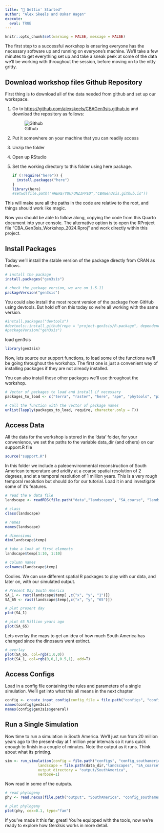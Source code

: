 ```yaml
---
title: "🍍 Gettin' Started"
author: "Alex Skeels and Oskar Hagen"
execute: 
  eval: TRUE
---
```

```r
knitr::opts_chunk$set(warning = FALSE, message = FALSE) 
```
The first step to a successful workshop is ensuring everyone has the necessary software up and running on everyone's machine. We'll take a few minutes to get everything set up and take a sneak peek at some of the data we'll be working with throughout the session, before moving on to the nitty gritty.

## Download workshop files Github Repository {.unnumbered}

First thing is to download all of the data needed from github and set up our workspace.

1.  Go to <https://github.com/alexskeels/CBAGen3sis.github.io> and download the repository as follows:

    ![Github](figures/github.png)

2.  Put it somewhere on your machine that you can readily access

3.  Unzip the folder

4.  Open up RStudio

5.  Set the working directory to this folder using here package.

    ```r
    if (!require("here")) {
      install.packages("here")
    }
    library(here)
    #setwd(file.path("WHERE/YOU/UNZIPPED","CBAGen3sis.github.io"))
    ```

This will make sure all the paths in the code are relative to the root, and things should work like magic.

Now you should be able to follow along, copying the code from this Quarto document into your console. The alternative option is to open the RProject file "CBA_Gen3sis_Workshop_2024.Rproj" and work directly within this project.

## Install Packages {.unnumbered}

Today we'll install the stable version of the package directly from CRAN as follows.

```r
# install the package
install.packages("gen3sis")

# check the package version, we are on 1.5.11
packageVersion("gen3sis")
```

You could also install the most recent version of the package from GitHub using devtools. But hold off on this today so we're all working with the same version.

```r
#install.packages("devtools")
#devtools::install_github(repo = "project-gen3sis/R-package", dependencies = TRUE)
#packageVersion("gen3sis")
```

load gen3sis

```r
library(gen3sis)
```

Now, lets source our support functions, to load some of the functions we'll be going throughout the workshop. The first one is just a convenient way of installing packages if they are not already installed.

You can also install these other packages we'll use throughout the workshop.

```r
# Vector of packages to load and install if necessary
packages_to_load <- c("terra", "raster", "here", "ape", "phytools", "picante")

# Call the function with the vector of package names
unlist(lapply(packages_to_load, require, character.only = T))

```

## Access Data {.unnumbered}

All the data for the workshop is stored in the 'data' folder, for your convenience, we set the paths to the variable data_dir (and others) on our support.R file

```r
source("support.R")
```

In this folder we include a paleoenvironmental reconstruction of South American temperature and aridity at a coarse spatial resolution of 2 degrees, and at a temporal resolution of 1 million years. This is a very rough temporal resolution but should do for our tutorial. Load it in and investigate some of it's features.

```r
# read the R data file
landscape <- readRDS(file.path("data","landscapes", "SA_coarse", "landscapes.rds"))

# class
class(landscape)

# names
names(landscape)

# dimensions
dim(landscape$temp)

# take a look at first elements
landscape$temp[1:10, 1:10]

# column names
colnames(landscape$temp)
```

Coolies. We can use different spatial R packages to play with our data, and later on, with our simulated output.

```r
# Present Day South America
SA_1 <- rast(landscape$temp[ ,c("x", "y", "1")])
SA_65 <- rast(landscape$temp[,c("x", "y", "65")])

# plot present day
plot(SA_1)
```

```r
# plot 65 Million years ago
plot(SA_65)
```

Lets overlay the maps to get an idea of how much South America has changed since the dinosaurs went extinct.

```r
# overlay
plot(SA_65, col=rgb(1,0,0))
plot(SA_1, col=rgb(0,0,1,0.5,1), add=T)
```

## Access Configs {.unnumbered}

Load in a config file containing the rules and parameters of a single simulation. We'll get into what this all means in the next chapter.

```r
config <- create_input_config(config_file = file.path("configs", "config_southamerica_Day1Prac1.R"))
names(config$gen3sis)
names(config$gen3sis$general)
```

## Run a Single Simulation {.unnumbered}

Now time to run a simulation in South America. We'll just run from 20 million years ago to the present-day at 1 million year intervals so it runs quick enough to finish in a couple of minutes. Note the output as it runs. Think about what its printing.

```r
sim <- run_simulation(config = file.path("configs", "config_southamerica_Day1Prac1.R"), 
               landscape = file.path(data_dir,"landscapes", "SA_coarse"),
               output_directory = "output/SouthAmerica",
               verbose=1)
```

Now read in some of the outputs.

```r

# read phylogeny
phy <- read.nexus(file.path("output", "SouthAmerica", "config_southamerica_Day1Prac1", "phy.nex" ))

# plot phylogeny
plot(phy, cex=0.1, type="fan")
```

If you've made it this far, great! You're equipped with the tools, now we're ready to explore how Gen3sis works in more detail.
